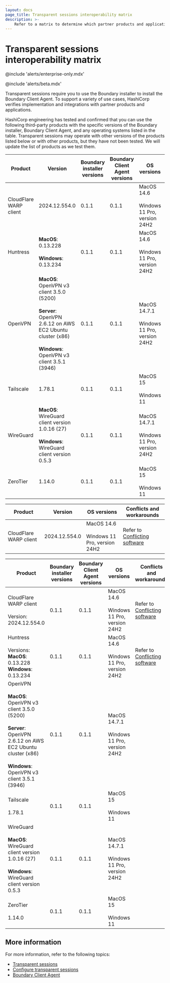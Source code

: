 ```yaml
---
layout: docs
page_title: Transparent sessions interoperability matrix
description: >-
    Refer to a matrix to determine which partner products and applications are supported by the Boundary components required for transparent sessions.
---
```


# Transparent sessions interoperability matrix

@include 'alerts/enterprise-only.mdx'

@include 'alerts/beta.mdx'

Transparent sessions require you to use the Boundary installer to install the Boundary Client Agent.
To support a variety of use cases, HashiCorp verifies implementation and integrations with partner products and applications.

HashiCorp engineering has tested and confirmed that you can use the following third-party products with the specific versions of the Boundary installer, Boundary Client Agent, and any operating systems listed in the table.
Transparent sessions may operate with other versions of the products listed below or with other products, but they have not been tested.
We will update the list of products as we test them.

<table>
  <thead>
    <tr>
      <th style={{verticalAlign: 'middle'}}>Product</th>
      <th style={{verticalAlign: 'middle', width: '50%'}}>Version</th>
      <th style={{verticalAlign: 'middle', width: '0%'}}>Boundary installer versions</th>
      <th style={{veritcalAlign: 'middle', width: '0%'}}>Boundary Client Agent versions</th>
      <th style={{verticalAlign: 'middle', width: '50%'}}>OS versions</th>
      <th style={{veritcalAlign: 'middle'}}>Conflicts and workarounds</th>
    </tr>
  </thead>
  <tbody>

<tr>
    <td style={{verticalAlign: 'middle'}}>
    CloudFlare WARP client
    </td>
    <td style={{verticalAlign: 'middle'}}>
    2024.12.554.0
    </td>
    <td style={{verticalAlign: 'middle'}}>
    0.1.1
    </td>
    <td style={{verticalAlign: 'middle'}}>
    0.1.1
    </td>
    <td style={{verticalAlign: 'middle'}}>
    MacOS 14.6
    <br /><br />
    Windows 11 Pro, version 24H2
    </td>
    <td style={{verticalAlign: 'middle'}}>
    Refer to <a href="/boundary/docs/api-clients/client-agent#cloudflare-warp-client">Conflicting software</a>
    </td>
</tr>

<tr>
    <td style={{verticalAlign: 'middle'}}>
    Huntress
    </td>
    <td style={{verticalAlign: 'middle'}}>
    <b>MacOS</b>: 0.13.228
    <br /><br />
    <b>Windows</b>: 0.13.234
    </td>
    <td style={{verticalAlign: 'middle'}}>
    0.1.1
    </td>
    <td style={{verticalAlign: 'middle'}}>
    0.1.1
    </td>
    <td style={{verticalAlign: 'middle'}}>
    MacOS 14.6
    <br /><br />
    Windows 11 Pro, version 24H2
    </td>
    <td style={{verticalAlign: 'middle'}}>
    Refer to <a href="/boundary/docs/api-clients/client-agent#huntress-edr-client">Conflicting software</a>
    </td>
</tr>

<tr>
    <td style={{verticalAlign: 'middle'}}>
    OpenVPN
    </td>
    <td style={{verticalAlign: 'middle'}}>
    <b>MacOS</b>: OpenVPN v3 client 3.5.0 (5200)
    <br/ ><br />
    <b>Server</b>: OpenVPN 2.6.12 on AWS EC2 Ubuntu cluster (x86)
    <br /><br />
    <b>Windows</b>: OpenVPN v3 client 3.5.1 (3946)
    </td>
    <td style={{verticalAlign: 'middle'}}>
    0.1.1
    </td>
    <td style={{verticalAlign: 'middle'}}>
    0.1.1
    </td>
    <td style={{verticalAlign: 'middle'}}>
    MacOS 14.7.1
    <br /><br />
    Windows 11 Pro, version 24H2
    </td>
    <td style={{verticalAlign: 'middle'}}>
    &nbsp;
    </td>
</tr>

<tr>
    <td style={{verticalAlign: 'middle'}}>
    Tailscale
    </td>
    <td style={{verticalAlign: 'middle'}}>
    1.78.1
    </td>
    <td style={{verticalAlign: 'middle'}}>
    0.1.1
    </td>
    <td style={{verticalAlign: 'middle'}}>
    0.1.1
    </td>
    <td style={{verticalAlign: 'middle'}}>
    MacOS 15
    <br /><br />
    Windows 11
    </td>
    <td style={{verticalAlign: 'middle'}}>
    &nbsp;
    </td>
</tr>

<tr>
    <td style={{verticalAlign: 'middle'}}>
    WireGuard
    </td>
    <td style={{verticalAlign: 'middle'}}>
    <b>MacOS</b>: WireGuard client version 1.0.16 (27)
    <br /><br />
    <b>Windows</b>: WireGuard client version 0.5.3
    </td>
    <td style={{verticalAlign: 'middle'}}>
    0.1.1
    </td>
    <td style={{verticalAlign: 'middle'}}>
    0.1.1
    </td>
    <td style={{verticalAlign: 'middle'}}>
    MacOS 14.7.1
    <br /><br />
    Windows 11 Pro, version 24H2
    </td>
    <td style={{verticalAlign: 'middle'}}>
    &nbsp;
    </td>
</tr>

<tr>
    <td style={{verticalAlign: 'middle'}}>
    ZeroTier
    </td>
    <td style={{verticalAlign: 'middle'}}>
    1.14.0
    </td>
    <td style={{verticalAlign: 'middle'}}>
    0.1.1
    </td>
    <td style={{verticalAlign: 'middle'}}>
    0.1.1
    </td>
    <td style={{verticalAlign: 'middle'}}>
    MacOS 15
    <br /><br />
    Windows 11
    </td>
    <td style={{verticalAlign: 'middle'}}>
    &nbsp;
    </td>
</tr>

  </tbody>
</table>

<table>
  <thead>
    <tr>
      <th style={{verticalAlign: 'middle'}}>Product</th>
      <th style={{verticalAlign: 'middle', width: '50%'}}>Version</th>
      <th style={{verticalAlign: 'middle', width: '50%'}}>OS versions</th>
      <th style={{veritcalAlign: 'middle'}}>Conflicts and workarounds</th>
    </tr>
  </thead>
  <tbody>

<tr>
    <td style={{verticalAlign: 'middle'}}>
    CloudFlare WARP client
    </td>
    <td style={{verticalAlign: 'middle'}}>
    2024.12.554.0
    </td>
    <td style={{verticalAlign: 'middle'}}>
    MacOS 14.6
    <br /><br />
    Windows 11 Pro, version 24H2
    </td>
    <td style={{verticalAlign: 'middle'}}>
    Refer to <a href="/boundary/docs/api-clients/client-agent#cloudflare-warp-client">Conflicting software</a>
    </td>
</tr>

  </tbody>
</table>


<table>
  <thead>
    <tr>
      <th style={{verticalAlign: 'middle'}}>Product</th>
      <th style={{verticalAlign: 'middle'}}>Boundary installer versions</th>
      <th style={{veritcalAlign: 'middle'}}>Boundary Client Agent versions</th>
      <th style={{verticalAlign: 'middle'}}>OS versions</th>
      <th style={{veritcalAlign: 'middle'}}>Conflicts and workarounds</th>
    </tr>
  </thead>
  <tbody>

<tr>
    <td style={{verticalAlign: 'middle'}}>
    CloudFlare WARP client
   <br /><br />
    Version: 2024.12.554.0
    </td>
    <td style={{verticalAlign: 'middle'}}>
    0.1.1
    </td>
    <td style={{verticalAlign: 'middle'}}>
    0.1.1
    </td>
    <td style={{verticalAlign: 'middle'}}>
    MacOS 14.6
    <br /><br />
    Windows 11 Pro, version 24H2
    </td>
    <td style={{verticalAlign: 'middle'}}>
    Refer to <a href="/boundary/docs/api-clients/client-agent#cloudflare-warp-client">Conflicting software</a>
    </td>
</tr>

<tr>
    <td style={{verticalAlign: 'middle'}}>
    Huntress
    <br /><br />
    Versions:
    <br />
    <b>MacOS</b>: 0.13.228
    <br />
    <b>Windows</b>: 0.13.234
    </td>
    <td style={{verticalAlign: 'middle'}}>
    0.1.1
    </td>
    <td style={{verticalAlign: 'middle'}}>
    0.1.1
    </td>
    <td style={{verticalAlign: 'middle'}}>
    MacOS 14.6
    <br /><br />
    Windows 11 Pro, version 24H2
    </td>
    <td style={{verticalAlign: 'middle'}}>
    Refer to <a href="/boundary/docs/api-clients/client-agent#huntress-edr-client">Conflicting software</a>
    </td>
</tr>

<tr>
    <td style={{verticalAlign: 'middle'}}>
    OpenVPN
    <br/ ><br />
    <b>MacOS</b>: OpenVPN v3 client 3.5.0 (5200)
    <br/ ><br />
    <b>Server</b>: OpenVPN 2.6.12 on AWS EC2 Ubuntu cluster (x86)
    <br /><br />
    <b>Windows</b>: OpenVPN v3 client 3.5.1 (3946)
    </td>
    <td style={{verticalAlign: 'middle'}}>
    0.1.1
    </td>
    <td style={{verticalAlign: 'middle'}}>
    0.1.1
    </td>
    <td style={{verticalAlign: 'middle'}}>
    MacOS 14.7.1
    <br /><br />
    Windows 11 Pro, version 24H2
    </td>
    <td style={{verticalAlign: 'middle'}}>
    &nbsp;
    </td>
</tr>

<tr>
    <td style={{verticalAlign: 'middle'}}>
    Tailscale
    <br/ ><br />
    1.78.1
    </td>
    <td style={{verticalAlign: 'middle'}}>
    0.1.1
    </td>
    <td style={{verticalAlign: 'middle'}}>
    0.1.1
    </td>
    <td style={{verticalAlign: 'middle'}}>
    MacOS 15
    <br /><br />
    Windows 11
    </td>
    <td style={{verticalAlign: 'middle'}}>
    &nbsp;
    </td>
</tr>

<tr>
    <td style={{verticalAlign: 'middle'}}>
    WireGuard
    <br /><br />
    <b>MacOS</b>: WireGuard client version 1.0.16 (27)
    <br /><br />
    <b>Windows</b>: WireGuard client version 0.5.3
    </td>
    <td style={{verticalAlign: 'middle'}}>
    0.1.1
    </td>
    <td style={{verticalAlign: 'middle'}}>
    0.1.1
    </td>
    <td style={{verticalAlign: 'middle'}}>
    MacOS 14.7.1
    <br /><br />
    Windows 11 Pro, version 24H2
    </td>
    <td style={{verticalAlign: 'middle'}}>
    &nbsp;
    </td>
</tr>

<tr>
    <td style={{verticalAlign: 'middle'}}>
    ZeroTier
    <br /><br />
    1.14.0
    </td>
    <td style={{verticalAlign: 'middle'}}>
    0.1.1
    </td>
    <td style={{verticalAlign: 'middle'}}>
    0.1.1
    </td>
    <td style={{verticalAlign: 'middle'}}>
    MacOS 15
    <br /><br />
    Windows 11
    </td>
    <td style={{verticalAlign: 'middle'}}>
    &nbsp;
    </td>
</tr>

  </tbody>
</table>

## More information

For more information, refer to the following topics:

- [Transparent sessions](/boundary/docs/concepts/transparent-sessions)
- [Configure transparent sessions](/boundary/docs/configuration/target-aliases/transparent-sessions)
- [Boundary Client Agent](/boundary/docs/api-clients/client-agent)